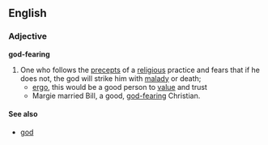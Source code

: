 == English ==
=== Adjective ===
'''god-fearing'''
# One who follows the [[precept]]s of a [[religious]] practice and fears that if he does not, the god will strike him with [[malady]] or death;
#* [[ergo]], this would be a good person to [[value]] and trust
#* Margie married Bill, a good, [[god-fearing]] Christian.
==== See also ====
*[[god]]
{{Cattag2|Religion|God}}